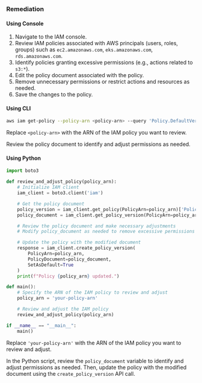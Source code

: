 ### Remediation

#### Using Console
1. Navigate to the IAM console.
2. Review IAM policies associated with AWS principals (users, roles, groups) such as `ec2.amazonaws.com`, `eks.amazonaws.com`, `rds.amazonaws.com`.
3. Identify policies granting excessive permissions (e.g., actions related to `s3:*`).
4. Edit the policy document associated with the policy.
5. Remove unnecessary permissions or restrict actions and resources as needed.
6. Save the changes to the policy.

#### Using CLI
```bash
aws iam get-policy --policy-arn <policy-arn> --query 'Policy.DefaultVersionId' --output text | xargs aws iam get-policy-version --policy-arn <policy-arn> --version-id | jq -r '.PolicyVersion.Document'
```
Replace `<policy-arn>` with the ARN of the IAM policy you want to review.

Review the policy document to identify and adjust permissions as needed.

#### Using Python
```python
import boto3

def review_and_adjust_policy(policy_arn):
    # Initialize IAM client
    iam_client = boto3.client('iam')

    # Get the policy document
    policy_version = iam_client.get_policy(PolicyArn=policy_arn)['Policy']['DefaultVersionId']
    policy_document = iam_client.get_policy_version(PolicyArn=policy_arn, VersionId=policy_version)['PolicyVersion']['Document']

    # Review the policy document and make necessary adjustments
    # Modify policy_document as needed to remove excessive permissions

    # Update the policy with the modified document
    response = iam_client.create_policy_version(
        PolicyArn=policy_arn,
        PolicyDocument=policy_document,
        SetAsDefault=True
    )
    print(f"Policy {policy_arn} updated.")

def main():
    # Specify the ARN of the IAM policy to review and adjust
    policy_arn = 'your-policy-arn'

    # Review and adjust the IAM policy
    review_and_adjust_policy(policy_arn)

if __name__ == "__main__":
    main()
```

Replace `'your-policy-arn'` with the ARN of the IAM policy you want to review and adjust.

In the Python script, review the `policy_document` variable to identify and adjust permissions as needed. Then, update the policy with the modified document using the `create_policy_version` API call.